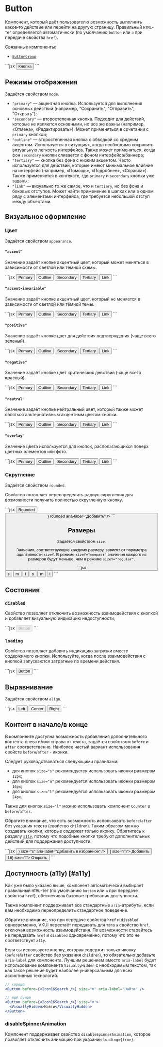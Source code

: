 <Overview>

# Button

Компонент, который даёт пользователю возможность выполнить какое‑то действие или перейти на другую страницу.
Правильный `HTML`-тег определяется автоматически (по умолчанию `button` или `a` при передаче свойства `href`).

Связанные компоненты:

- [`ButtonGroup`](/components/button-group)

</Overview>

<Playground>
  ```jsx
  <Button>Кнопка</Button>
  ```
</Playground>

## Режимы отображения

Задаётся свойством `mode`.

- `"primary"` — акцентная кнопка. Используется для выполнения основных действий
  (например, "Сохранить", "Отправить", "Открыть");
- `"secondary"` — второстепенная кнопка. Подходит для действий, которые не являются основными, но все же важны
  (например, «Отмена», «Редактировать»). Может применяться в сочетании с `primary` кнопкой;
- `"outline"` — второстепенная кнопка с обводкой со средним акцентом. Используется в ситуациях,
  когда необходимо сохранить визуальную легкость интерфейса. Также может применяться,
  когда фон `secondary` кнопки сливается с фоном интерфейса/баннера;
- `"tertiary"` — кнопка без фона с низким акцентом. Часто используется для действий,
  которые имеют минимальное влияние на интерфейс (например, «Помощь», «Подробнее», «Справка»).
  Также применяется в контексте, где `primary` и `secondary` кнопки уже заданы;
- `"link"` — визуально то же самое, что и `tertiary`, но без фона и боковых отступов.
  Может найти применение в шапках или в одном ряду с элементами интерфейса,
  где требуется небольшой отступ между объектами.

## Визуальное оформление

### Цвет

Задаётся свойством `appearance`.

#### `"accent"`

Значение задаёт кнопке акцентный цвет, который может меняться в зависимости от светлой или тёмной схемы.

<Playground>
  ```jsx
  <Button appearance="accent" mode="primary">
    Primary
  </Button>
  <Button appearance="accent" mode="outline">
    Outline
  </Button>
  <Button appearance="accent" mode="secondary">
    Secondary
  </Button>
  <Button appearance="accent" mode="tertiary">
    Tertiary
  </Button>
  <Button appearance="accent" mode="link">
    Link
  </Button>
  ```
</Playground>

#### `"accent-invariable"`

Значение задаёт кнопке акцентный цвет, который не меняется в зависимости от светлой или тёмной темы.

<Playground>
  ```jsx
  <Button appearance="accent-invariable" mode="primary">
    Primary
  </Button>
  <Button appearance="accent-invariable" mode="outline">
    Outline
  </Button>
  <Button appearance="accent-invariable" mode="secondary">
    Secondary
  </Button>
  <Button appearance="accent-invariable" mode="tertiary">
    Tertiary
  </Button>
  <Button appearance="accent-invariable" mode="link">
    Link
  </Button>
  ```
</Playground>

#### `"positive"`

Значение задаёт кнопке цвет для действия подтверждения (чаще всего зеленый).

<Playground>
  ```jsx
  <Button appearance="positive" mode="primary">
    Primary
  </Button>
  <Button appearance="positive" mode="outline">
    Outline
  </Button>
  <Button appearance="positive" mode="secondary">
    Secondary
  </Button>
  <Button appearance="positive" mode="tertiary">
    Tertiary
  </Button>
  <Button appearance="positive" mode="link">
    Link
  </Button>
  ```
</Playground>

#### `"negative"`

Значение задаёт кнопке цвет критических действий (чаще всего красный).

<Playground>
  ```jsx
  <Button appearance="negative" mode="primary">
    Primary
  </Button>
  <Button appearance="negative" mode="outline">
    Outline
  </Button>
  <Button appearance="negative" mode="secondary">
    Secondary
  </Button>
  <Button appearance="negative" mode="tertiary">
    Tertiary
  </Button>
  <Button appearance="negative" mode="link">
    Link
  </Button>
  ```
</Playground>

#### `"neutral"`

Значение задаёт кнопке нейтральный цвет, который также может являться альтернативным акцентным цветом кнопки.

<Playground>
  ```jsx
  <Button appearance="neutral" mode="primary">
    Primary
  </Button>
  <Button appearance="neutral" mode="outline">
    Outline
  </Button>
  <Button appearance="neutral" mode="secondary">
    Secondary
  </Button>
  <Button appearance="neutral" mode="tertiary">
    Tertiary
  </Button>
  <Button appearance="neutral" mode="link">
    Link
  </Button>
  ```
</Playground>

#### `"overlay"`

Значение цвета используется для кнопок, располагающихся поверх цветных элементов или фото.


<Playground Wrapper={OverlayButtonWrapper}>
  ```jsx
  <Button appearance="overlay" mode="primary">
    Primary
  </Button>
  <Button appearance="overlay" mode="outline">
    Outline
  </Button>
  <Button appearance="overlay" mode="secondary">
    Secondary
  </Button>
  <Button appearance="overlay" mode="tertiary">
    Tertiary
  </Button>
  <Button appearance="overlay" mode="link">
    Link
  </Button>
  ```
</Playground>

### Скругление

Задаётся свойством `rounded`.

Свойство позволяет переопределить радиус скругления для возможности получить полностью скругленную кнопку.

<Playground>
  ```jsx
  <Button rounded>Rounded</Button>
  <Button before={<Icon12Add />} rounded aria-label="Добавить" />
  ```
</Playground>

## Размеры

Задаётся свойством `size`.

Значения, соответствующие каждому размеру, зависят от параметра адаптивности `sizeY`.
В режиме `sizeY="compact"` значения каждого из размеров будут меньше, чем в режиме `sizeY="regular"`.

<Playground direction="column">
  ```jsx
  <AdaptivityProvider sizeY="compact">
    <Flex gap="m" align="center">
      <Button size="s">s</Button>
      <Button size="m">m</Button>
      <Button size="l">l</Button>
    </Flex>
  </AdaptivityProvider>
  <AdaptivityProvider sizeY="regular">
    <Flex gap="m" align="center">
      <Button size="s">s</Button>
      <Button size="m">m</Button>
      <Button size="l">l</Button>
    </Flex>
  </AdaptivityProvider>
  ```
</Playground>

## Состояния

### `disabled`

Свойство позволяет отключить возможность взаимодействия с кнопкой и добавляет визуальную индикацию недоступности;

<Playground>
  ```jsx
  <Button disabled>Button</Button>
  ```
</Playground>

### `loading`

Свойство позволяет добавить индикацию загрузки вместо содержимого кнопки. Используйте, когда после взаимодействия с кнопкой
запускаются затратные по времени действия.

<Playground>
  ```jsx
  <Button loading>Button</Button>
  ```
</Playground>

## Выравнивание

Задаётся свойством `align`.

<Playground>
  ```jsx
  <Button align="left">Left</Button>
  <Button align="center">Center</Button>
  <Button align="right">Right</Button>
  ```
</Playground>

## Контент в начале/в конце

В компоненте доступна возможность добавления дополнительного контента слева и/или справа от текста,
задаётся свойством `before` и `after` соответственно. Наиболее частый вариант использования свойств `before`/`after` - иконки.

Следует руководствоваться следующими правилами:

- для кнопок `size="s"` рекомендуется использовать иконки размером `12px`;
- для кнопок `size="m"` рекомендуется использовать иконки размером `16px`;
- для кнопок `size="l"` рекомендуется использовать иконки размером `24px`.

Также для кнопок `size="l"` можно использовать компонент `Counter` в `before`/`after`.

Обратите внимание, что есть возможность использовать `before`/`after` без указания текста (свойство `children`).
Таким образом можно создавать кнопки, которые содержат только иконку. Обратитесь к разделу [`a11y`](#a11y),
потому что подобные кнопки требуют дополнительных действий для поддержания доступности.

<Playground>
  ```jsx
  <Button after={<Icon12Like />} size="s" aria-label="Добавить в избранное" />
  <Button before={<Icon16Add />} size="m">
    Добавить
  </Button>
  <Button after={<Counter>16</Counter>} size="l">
    Открыть
  </Button>
  ```
</Playground>

## Доступность (a11y) [#a11y]

Как уже было указано выше, компонент автоматически выбирает правильный `HTML`-тег
(по умолчанию `button` или `a` при передаче свойства `href`), обеспечивая базовые требования доступности.

Также компонент поддерживает все стандартные `aria`-атрибуты, если вам необходимо переопределить
стандартное поведение.

Обратите внимание, что при передаче свойства `href` и `disabled` одновременно, VKUI перестаёт передавать для тэга `a`
свойство `href`, отключая возможность взаимодействия.
По возможности старайтесь не передавать `href` и `disabled` одновременно, потому что это не соответствует `a11y`.

Если вы используете кнопку, которая содержит только иконку (`before`/`after` свойство без указания `children`),
то обязательно добавьте `aria-label` для компонента. Лучшим решением вместо `aria-label` будет использование
компонента `VisuallyHidden` с необходимым текстом, так как такое решение будет
наиболее универсальным для всех ассистивных технологий.

```jsx
// хорошо
<Button before={<Icon16Search />} size="m" aria-label="Найти" />

// ещё лучше
<Button before={<Icon16Search />} size="m">
  <VisuallyHidden>Найти</VisuallyHidden>
</Button>
```

### disableSpinnerAnimation

Компонент поддерживает свойство `disableSpinnerAnimation`, которое позволяет отключить анимацию при указании
`loading={true}`.

